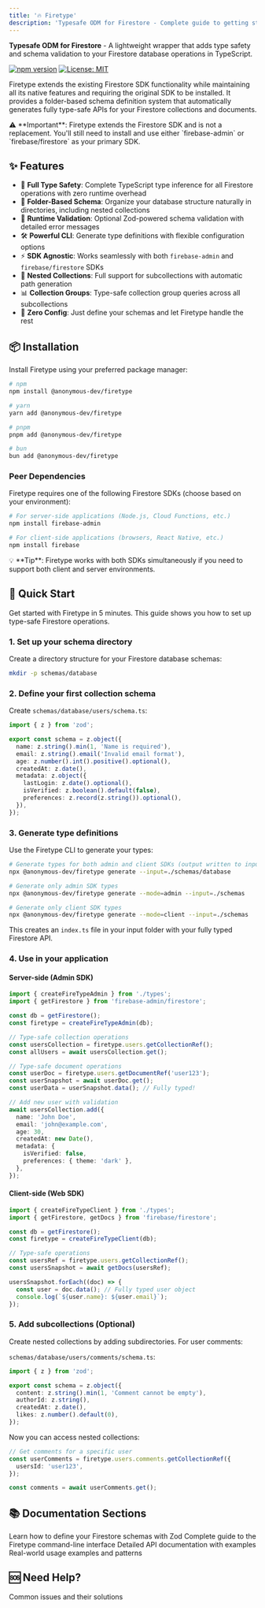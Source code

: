 ```yaml
---
title: '🔥 Firetype'
description: 'Typesafe ODM for Firestore - Complete guide to getting started'
---
```


**Typesafe ODM for Firestore** - A lightweight wrapper that adds type safety and schema validation
to your Firestore database operations in TypeScript.

[![npm version](https://badge.fury.io/js/%40anonymous-dev%2Ffiretype.svg)](https://badge.fury.io/js/%40anonymous-dev%2Ffiretype)
[![License: MIT](https://img.shields.io/badge/License-MIT-yellow.svg)](https://opensource.org/licenses/MIT)

Firetype extends the existing Firestore SDK functionality while maintaining all its native features
and requiring the original SDK to be installed. It provides a folder-based schema definition system
that automatically generates fully type-safe APIs for your Firestore collections and documents.

<Info>
  ⚠️ **Important**: Firetype extends the Firestore SDK and is not a replacement. You'll still need
  to install and use either `firebase-admin` or `firebase/firestore` as your primary SDK.
</Info>

## ✨ Features

- 🎯 **Full Type Safety**: Complete TypeScript type inference for all Firestore operations with zero
  runtime overhead
- 📁 **Folder-Based Schema**: Organize your database structure naturally in directories, including
  nested collections
- 🔄 **Runtime Validation**: Optional Zod-powered schema validation with detailed error messages
- 🛠️ **Powerful CLI**: Generate type definitions with flexible configuration options
- ⚡ **SDK Agnostic**: Works seamlessly with both `firebase-admin` and `firebase/firestore` SDKs
- 🔗 **Nested Collections**: Full support for subcollections with automatic path generation
- 📊 **Collection Groups**: Type-safe collection group queries across all subcollections
- 🎨 **Zero Config**: Just define your schemas and let Firetype handle the rest

## 📦 Installation

Install Firetype using your preferred package manager:

```bash
# npm
npm install @anonymous-dev/firetype

# yarn
yarn add @anonymous-dev/firetype

# pnpm
pnpm add @anonymous-dev/firetype

# bun
bun add @anonymous-dev/firetype
```

### Peer Dependencies

Firetype requires one of the following Firestore SDKs (choose based on your environment):

```bash
# For server-side applications (Node.js, Cloud Functions, etc.)
npm install firebase-admin

# For client-side applications (browsers, React Native, etc.)
npm install firebase
```

<Note>
  💡 **Tip**: Firetype works with both SDKs simultaneously if you need to support both client and
  server environments.
</Note>

## 🚀 Quick Start

Get started with Firetype in 5 minutes. This guide shows you how to set up type-safe Firestore
operations.

### 1. Set up your schema directory

Create a directory structure for your Firestore database schemas:

```bash
mkdir -p schemas/database
```

### 2. Define your first collection schema

Create `schemas/database/users/schema.ts`:

```typescript
import { z } from 'zod';

export const schema = z.object({
  name: z.string().min(1, 'Name is required'),
  email: z.string().email('Invalid email format'),
  age: z.number().int().positive().optional(),
  createdAt: z.date(),
  metadata: z.object({
    lastLogin: z.date().optional(),
    isVerified: z.boolean().default(false),
    preferences: z.record(z.string()).optional(),
  }),
});
```

### 3. Generate type definitions

Use the Firetype CLI to generate your types:

```bash
# Generate types for both admin and client SDKs (output written to input folder)
npx @anonymous-dev/firetype generate --input=./schemas/database
```

```bash
# Generate only admin SDK types
npx @anonymous-dev/firetype generate --mode=admin --input=./schemas
```

```bash
# Generate only client SDK types
npx @anonymous-dev/firetype generate --mode=client --input=./schemas
```

This creates an `index.ts` file in your input folder with your fully typed Firestore API.

### 4. Use in your application

#### Server-side (Admin SDK)

```typescript
import { createFireTypeAdmin } from './types';
import { getFirestore } from 'firebase-admin/firestore';

const db = getFirestore();
const firetype = createFireTypeAdmin(db);

// Type-safe collection operations
const usersCollection = firetype.users.getCollectionRef();
const allUsers = await usersCollection.get();

// Type-safe document operations
const userDoc = firetype.users.getDocumentRef('user123');
const userSnapshot = await userDoc.get();
const userData = userSnapshot.data(); // Fully typed!

// Add new user with validation
await usersCollection.add({
  name: 'John Doe',
  email: 'john@example.com',
  age: 30,
  createdAt: new Date(),
  metadata: {
    isVerified: false,
    preferences: { theme: 'dark' },
  },
});
```

#### Client-side (Web SDK)

```typescript
import { createFireTypeClient } from './types';
import { getFirestore, getDocs } from 'firebase/firestore';

const db = getFirestore();
const firetype = createFireTypeClient(db);

// Type-safe operations
const usersRef = firetype.users.getCollectionRef();
const usersSnapshot = await getDocs(usersRef);

usersSnapshot.forEach((doc) => {
  const user = doc.data(); // Fully typed user object
  console.log(`${user.name}: ${user.email}`);
});
```

### 5. Add subcollections (Optional)

Create nested collections by adding subdirectories. For user comments:

`schemas/database/users/comments/schema.ts`:

```typescript
import { z } from 'zod';

export const schema = z.object({
  content: z.string().min(1, 'Comment cannot be empty'),
  authorId: z.string(),
  createdAt: z.date(),
  likes: z.number().default(0),
});
```

Now you can access nested collections:

```typescript
// Get comments for a specific user
const userComments = firetype.users.comments.getCollectionRef({
  usersId: 'user123',
});

const comments = await userComments.get();
```

## 📚 Documentation Sections

<CardGroup cols={2}>
  <Card title="Schema Definition" href="/packages/firetype/schema-guide" icon="file-code">
    Learn how to define your Firestore schemas with Zod
  </Card>
  <Card title="CLI Reference" href="/packages/firetype/cli-reference" icon="terminal">
    Complete guide to the Firetype command-line interface
  </Card>
  <Card title="API Reference" href="/packages/firetype/api-reference" icon="book-open">
    Detailed API documentation with examples
  </Card>
  <Card title="Examples" href="/packages/firetype/examples" icon="lightbulb">
    Real-world usage examples and patterns
  </Card>
</CardGroup>

## 🆘 Need Help?

<CardGroup cols={1}>
  <Card title="Troubleshooting" href="/packages/firetype/troubleshooting" icon="wrench">
    Common issues and their solutions
  </Card>
</CardGroup>
